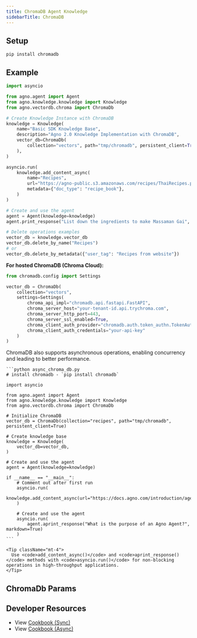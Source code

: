 ```yaml
---
title: ChromaDB Agent Knowledge
sidebarTitle: ChromaDB
---
```


## Setup

```shell
pip install chromadb
```

## Example

```python agent_with_knowledge.py
import asyncio

from agno.agent import Agent
from agno.knowledge.knowledge import Knowledge
from agno.vectordb.chroma import ChromaDb

# Create Knowledge Instance with ChromaDB
knowledge = Knowledge(
    name="Basic SDK Knowledge Base",
    description="Agno 2.0 Knowledge Implementation with ChromaDB",
    vector_db=ChromaDb(
        collection="vectors", path="tmp/chromadb", persistent_client=True
    ),
)

asyncio.run(
    knowledge.add_content_async(
        name="Recipes",
        url="https://agno-public.s3.amazonaws.com/recipes/ThaiRecipes.pdf",
        metadata={"doc_type": "recipe_book"},
    )
)

# Create and use the agent
agent = Agent(knowledge=knowledge)
agent.print_response("List down the ingredients to make Massaman Gai", markdown=True)

# Delete operations examples
vector_db = knowledge.vector_db
vector_db.delete_by_name("Recipes")
# or
vector_db.delete_by_metadata({"user_tag": "Recipes from website"})
```

**For hosted ChromaDB (Chroma Cloud):**
```python
from chromadb.config import Settings

vector_db = ChromaDb(
    collection="vectors",
    settings=Settings(
        chroma_api_impl="chromadb.api.fastapi.FastAPI",
        chroma_server_host="your-tenant-id.api.trychroma.com",
        chroma_server_http_port=443,
        chroma_server_ssl_enabled=True,
        chroma_client_auth_provider="chromadb.auth.token_authn.TokenAuthClientProvider",
        chroma_client_auth_credentials="your-api-key"
    )
)
```

<Card title="Async Support ⚡">
  <div className="mt-2">
    <p>
      ChromaDB also supports asynchronous operations, enabling concurrency and leading to better performance.
    </p>
    
    ```python async_chroma_db.py
    # install chromadb - `pip install chromadb`

    import asyncio

    from agno.agent import Agent
    from agno.knowledge.knowledge import Knowledge
    from agno.vectordb.chroma import ChromaDb

    # Initialize ChromaDB
    vector_db = ChromaDb(collection="recipes", path="tmp/chromadb", persistent_client=True)

    # Create knowledge base
    knowledge = Knowledge(
        vector_db=vector_db,
    )

    # Create and use the agent
    agent = Agent(knowledge=knowledge)

    if __name__ == "__main__":
        # Comment out after first run
        asyncio.run(
            knowledge.add_content_async(url="https://docs.agno.com/introduction/agents.md")
        )

        # Create and use the agent
        asyncio.run(
            agent.aprint_response("What is the purpose of an Agno Agent?", markdown=True)
        )
    ```
    
    <Tip className="mt-4">
      Use <code>add_content_async()</code> and <code>aprint_response()</code> methods with <code>asyncio.run()</code> for non-blocking operations in high-throughput applications.
    </Tip>
  </div>
</Card>

## ChromaDb Params

<Snippet file="vectordb_chromadb_params.mdx" />

## Developer Resources

- View [Cookbook (Sync)](https://github.com/agno-agi/agno/blob/main/cookbook/knowledge/vector_db/chroma_db/chroma_db.py)
- View [Cookbook (Async)](https://github.com/agno-agi/agno/blob/main/cookbook/knowledge/vector_db/chroma_db/async_chroma_db.py)
